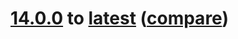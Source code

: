 # [14.0.0](https://ovh.github.io/design-system/v14.0.0/?path=/story/ovhcloud-design-system-what-s-new-changelog--page) to [latest](https://ovh.github.io/design-system/latest/?path=/story/ovhcloud-design-system-what-s-new-changelog--page) ([compare](https://github.com/ovh/design-system/compare/release/14.0...master))
